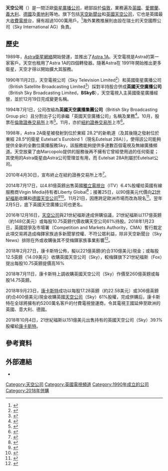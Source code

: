 {{Infobox company
| name = 天空公司
| name_en = Sky Ltd
| logo =
| logo_size = 125
| logo_caption = 
| type = [[子公司|子公司]]
| predecessor = [[天空電視公共有限公司|天空电视]]<br />[[英国卫星广播|英国卫星广播]]
| foundation = {{start date and age|1990|11|2|df=yes}}
| defunct = 
| location = {{UK}}伦敦[[埃爾沃斯|埃爾沃斯]]
| latitude = 51.48682
| longitude = -0.32817
| area_served = 英國、[[爱尔兰|爱尔兰]]、[[義大利|義大利]]、[[德國|德國]]、[[奧地利|奧地利]]
| key_people = {{le|傑瑞米·達洛許|Jeremy Darroch}}<small>（CEO）</small>
| industry = [[大眾媒體|大眾媒體]]、[[卫星电视|卫星广播]]、[[电信|电信]]
| revenue = [[英鎊|£]]110.965億
| operating_income = £9.77 億
| net_income = £6.63億
| aum = 
| assets = 
| equity = 
| owner = [[康卡斯特|康卡斯特]]（100%）
| num_employees = 30,000
| parent = [[康卡斯特|康卡斯特集團]]
| divisions = 
| subsid = 
| homepage = {{URL|https://www.sky.com/}}<br />{{URL|https://www.skygroup.sky/corporate/home}}
| footnotes = {{as of|2016}}<ref name=prelims>{{cite web |url=https://corporate.sky.com/documents/annual-report-2016/annual-report-spreads-2016.pdf |title=Results for the twelve months ended 30 June 2016 |publisher=BSkyB |date= |accessdate=12 April 2017 |archive-date=2016-12-17 |archive-url=https://web.archive.org/web/20161217170712/https://corporate.sky.com/documents/annual-report-2016/annual-report-spreads-2016.pdf |dead-url=yes }}</ref>
}}
'''天空公司'''（{{lang-en|''Sky Ltd''}}）是一間泛歐[[卫星电视|衛星廣播]][[公司|公司]]，總部設於[[倫敦|倫敦]]，業務遍及[[英國|英國]]、[[愛爾蘭|愛爾蘭]]、[[義大利|義大利]]、[[德國|德國]]及[[奧地利|奧地利]]等地。旗下包括[[天空新聞台|天空新聞台]]和[[天空英國|英國天空公司]]，它也是英國最大[[收費電視|收費電視]]台，擁有超過1000萬用戶。<ref name="News Corp. slows BSkyB bid">{{cite web|url= http://www.ottawacitizen.com/news/World+News+Corp+slows+BSkyB/3669128/story.html|title= News Corp. slows BSkyB bid|date= 14 October 2010|work= [[Ottawa_Citizen|Ottawa Citizen]]}}{{dead link|date=2018年2月 |bot=InternetArchiveBot |fix-attempted=yes }}</ref>海外業務推展則由設在瑞士的天空國際公司（Sky International AG）負責。

== 歷史 ==
1989年，[[Astra衛星網絡|Astra衛星網絡]]開始營運，並推出了[[Astra_1A|Astra 1A]]。天空電視是Astra的第一家客戶。天空也租用了Astra 1A的四個轉發器。隨著Astra在 1991年開始推出更多衛星，天空才得以開始擴大其服務。

1990年11月2日，天空電視公司（Sky Television Limited<ref>{{cite web |url=https://beta.companieshouse.gov.uk/company/01518707 |title=SKY TELEVISION LIMITED |website=Companies House |date= |accessdate=2017-12-16 |via= |archive-date=2017-12-16 |archive-url=https://web.archive.org/web/20171216035058/https://beta.companieshouse.gov.uk/company/01518707 |dead-url=no }}</ref>）和英國衛星廣播公司（British Satellite Broadcasting Limited<ref name=skyplc>{{cite web |url=https://beta.companieshouse.gov.uk/company/02247735 |title=SKY PLC |website=Companies House |date= |accessdate=2017-12-16 |via= |archive-date=2017-12-16 |archive-url=https://web.archive.org/web/20171216091911/https://beta.companieshouse.gov.uk/company/02247735 |dead-url=no }}</ref>）採對半持股合併成'''英國天空廣播公司'''（British Sky Broadcasting Limited，'''BSkyB'''），天空電視入主英國衛星廣播經營，並於12月19日完成變更名稱。

1994年7月1日，公司改組為'''英國天空廣播集團公司'''（British Sky Broadcasting Group plc）且分割出子公司承繼「英國天空廣播公司」名稱及業務<ref>{{cite web |url=https://beta.companieshouse.gov.uk/company/02906991 |title=SKY UK LIMITED |website=Companies House |date= |accessdate=2017-12-16 |via= |archive-date=2017-12-16 |archive-url=https://web.archive.org/web/20171216034929/https://beta.companieshouse.gov.uk/company/02906991 |dead-url=yes }}</ref>。10月，股票在[[倫敦證券交易所|倫敦證券交易所]]上市<ref>{{cite news |author=Ian King |url=https://news.sky.com/story/sky-agrees-to-takeover-by-21st-century-fox-10696997 |title=Sky agrees to takeover by 21st Century Fox |publisher=Sky UK |date=2016-12-15 |accessdate= |via= |archive-date=2017-12-16 |archive-url=https://web.archive.org/web/20171216091248/https://news.sky.com/story/sky-agrees-to-takeover-by-21st-century-fox-10696997 |dead-url=no }}</ref>。11月，亦於[[紐約證券交易所|紐約證券交易所]]上市<ref>{{cite news |author= |url=https://www.theguardian.com/business/2016/dec/09/from-launch-to-takeover-rupert-murdoch-and-sky |title=From launch to takeover: Rupert Murdoch and Sky |publisher=The Guardian |date=2016-12-09 |accessdate= |via= |archive-date=2017-12-16 |archive-url=https://web.archive.org/web/20171216091249/https://www.theguardian.com/business/2016/dec/09/from-launch-to-takeover-rupert-murdoch-and-sky |dead-url=no }}</ref>。

1998年，Astra 2A衛星被發射到位於東經 28.2°的新軌道（及其後隨之發射位於東經 28.5°的衛星 Eutelsat's Eurobird 1（現名Eutelsat 28A）），使得該公司能夠提供全新的全數位廣播服務Sky，該服務能夠提供多達數百個電視及無線廣播頻道。天空放棄了由Marcopolo提供的服務後再不擁有它曾經使用過的任何衛星；其使用的Astra衛星由Astra公司管理並有用，而 Eutelsat 28A則屬於Eutelsat公司。

2010年4月30日，宣布終止在紐約證券交易所上市<ref>{{cite press release |url=https://www.skygroup.sky/corporate/investors/rns/1420594 |script-title=BSkyB to delist from New York Stock Exchange |publisher=BSkyB |via= |author= |language= |date=2014-04-30 |accessdate= |archiveurl=https://web.archive.org/web/20190609041623/https://www.skygroup.sky/corporate/investors/rns/1420594 |archivedate=2019-06-09 }}</ref>。

2014年7月17日，以4.81億英鎊出售英國[[獨立電視台_(英國)|獨立電視台]]（ITV）6.4%股權给英國有線服務商Virgin Media持有者Liberty Global<ref>{{cite press release |url=https://www.businesswire.com/news/home/20140716006553/en/Liberty-Global-Acquires-6.4-Stake-ITV-Leading |script-title=Liberty Global Acquires a 6.4% Stake in ITV, the Leading Commercial Broadcaster in the U.K |publisher=Liberty Global plc |via=Business Wire |author= |language= |date=2014-07-17 |accessdate= |archiveurl=https://web.archive.org/web/20171216102956/https://www.businesswire.com/news/home/20140716006553/en/Liberty-Global-Acquires-6.4-Stake-ITV-Leading |archivedate=2017-12-16 |dead-url=no }}</ref>；接著25日，以90億美元代價向[[21世紀福斯|21世紀福斯]]收購{{Link-en|義大利天空公司|Sky Italia}}和[[德国天空卫视|德國天空公司]]<ref>{{cite press release |url=https://www.skygroup.sky/corporate/investors/rns/1951372 |script-title=Acquisition of Sky Italia and stake in Sky De |publisher=BSkyB |via= |author= |language= |date= 2014-07-25 |accessdate=|archiveurl= |archivedate=}}</ref><ref>{{cite web |url=http://uk.reuters.com/article/2014/07/25/us-bskyb-europe-idUKKBN0FU0EE20140725 |title=BSkyB to pay $9 billion to create Sky Europe |publisher=Reuters |date=July 25, 2014 |accessdate=July 25, 2014 |archive-date=2015-07-10 |archive-url=https://web.archive.org/web/20150710093054/http://uk.reuters.com/article/2014/07/25/us-bskyb-europe-idUKKBN0FU0EE20140725 |dead-url=yes }}</ref>。11月21日，因應跨足歐洲市場而改為現名<ref>{{cite press release |url=https://www.skygroup.sky/corporate/investors/rns/1992095 |script-title=Change of Name |publisher=BSkyB |via= |author= |language= |date=2014-11-21 |accessdate= |archiveurl=https://web.archive.org/web/20190608101614/https://www.skygroup.sky/corporate/investors/rns/1992095 |archivedate=2019-06-08 }}</ref>。翌年2月5日，底下英國天空廣播公司也更名。

2016年12月16日，[[天空公司|天空公司]]與21世紀福斯達成併購協議，21世紀福斯以117億英鎊（約148亿美元）或每股10.75英鎊代價收購天空公司61%持股。2018年1月23日，英國競爭及市場署（Competition and Markets Authority，CMA）暫行裁定此項交易將造成梅鐸家族過多新聞掌控權、不符公眾利益，除非天空新聞台（Sky News）排除在外或收購後其不受梅鐸家族事業影響<ref>{{cite press release |url=https://www.gov.uk/government/news/cma-provisionally-finds-foxsky-deal-not-in-the-public-interest |script-title=CMA provisionally finds Fox/Sky deal not in the public interest |publisher=Competition and Markets Authority |via= |author= |language= |date=2018-01-23 |accessdate= |archiveurl=https://web.archive.org/web/20180125022640/https://www.gov.uk/government/news/cma-provisionally-finds-foxsky-deal-not-in-the-public-interest |archivedate=2018-01-25 |dead-url=no }}</ref>。

2018年2月27日，康卡斯特公佈，擬以221億英鎊(約合310億美元)現金；或每股12.5英鎊（14.09美元）收購英國天空公司（Sky），較梅鐸旗下21世紀福斯（Fox）提出每股10.75英鎊提價高16%

2018年7月11日，康卡斯特上調收購英國天空公司（Sky）作價至260億英鎊或每股14.75英鎊。

2018年9月23日，[[康卡斯特|康卡斯特]]成功以每股17.28英鎊（約22.58美元）或306億英鎊(約合400億美元)現金收購英國[[天空公司|天空公司]]（Sky）61%股權，完成併購后，康卡斯特在全球將擁有約5200萬名客戶的付費電視營運商，令其電視王國延伸至歐洲的英國、意大利、德國。

2018年10月4日，21世紀福斯以151億美元出售持有的英國天空公司（Sky）39.1%股權給[[康卡斯特|康卡斯特]]。

== 參考資料 ==
{{reflist|2}}

== 外部連結 ==
* {{official|http://www.sky.com}}

{{DEFAULTSORT:Sky Ltd}}
[[Category:天空公司|Category:天空公司]]
[[Category:英國電視頻道|Category:英國電視頻道]]
[[Category:1990年成立的公司|Category:1990年成立的公司]]
[[Category:2018年併購|Category:2018年併購]]